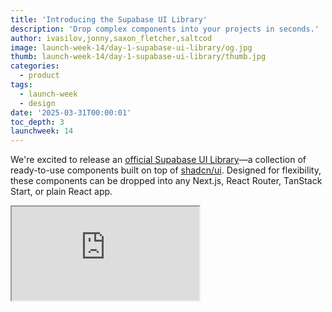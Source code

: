 ```yaml
---
title: 'Introducing the Supabase UI Library'
description: 'Drop complex components into your projects in seconds.'
author: ivasilov,jonny,saxon_fletcher,saltcod
image: launch-week-14/day-1-supabase-ui-library/og.jpg
thumb: launch-week-14/day-1-supabase-ui-library/thumb.jpg
categories:
  - product
tags:
  - launch-week
  - design
date: '2025-03-31T00:00:01'
toc_depth: 3
launchweek: 14
---
```


We're excited to release an [official Supabase UI Library](https://supabase.com/ui)—a collection of ready-to-use components built on top of [shadcn/ui](https://ui.shadcn.com/). Designed for flexibility, these components can be dropped into any Next.js, React Router, TanStack Start, or plain React app.

<div className="video-container mb-8">
  <iframe
    className="w-full"
    src="https://www.youtube-nocookie.com/embed/2TIuUjkCDFE"
    title="Introducing Supabase UI Library"
    allow="accelerometer; autoplay; clipboard-write; encrypted-media; fullscreen; gyroscope; picture-in-picture; web-share"
    allowfullscreen
  />
</div>

Installing components from the Supabase UI Library is as easy as installing a component from shadcn/ui.

<Img
  wide
  alt="Install"
  src={{
    dark: '/images/blog/launch-week-14/day-1-supabase-ui-library/install.jpg',
    light: '/images/blog/launch-week-14/day-1-supabase-ui-library/install-light.jpg',
  }}
/>

The library is 100% shadcn/ui compatible by leveraging the [component registry](https://x.com/shadcn/status/1829646556318089509) feature. It follows the conventions for theming and reuses existing components like buttons and inputs.

Our UI registry is a collection of reusable components designed for use in several popular React frameworks. Components are styled with shadcn/ui and Tailwind CSS and are completely customizable.

<Img
  wide
  alt="UI Library files"
  src={{
    dark: '/images/blog/launch-week-14/day-1-supabase-ui-library/folder-structure.jpg',
    light: '/images/blog/launch-week-14/day-1-supabase-ui-library/folder-structure-light.jpg',
  }}
/>

It's designed to take both the time and the pain out of building complex functionality like user sign-up in your apps. All components work with new or existing projects.

## What's included?

- [Supabase client](https://supabase.com/ui/docs/nextjs/client) initialization for client-side and server-side use
- [Password-based authentication](https://supabase.com/ui/docs/nextjs/password-based-auth)
- [File Upload Dropzone](https://supabase.com/ui/docs/nextjs/dropzone)
- [Realtime Cursor Sharing](https://supabase.com/ui/docs/nextjs/realtime-cursor)
- [Current User Avatar](https://supabase.com/ui/docs/nextjs/current-user-avatar)
- [Realtime Avatar Stack](https://supabase.com/ui/docs/nextjs/realtime-avatar-stack)
- [Realtime Chat](https://supabase.com/ui/docs/tanstack/realtime-chat)

We intend to release more Supabase UI Library components, and we'd love to get your feedback. Got a favorite component you want for your applications? Let us know on [X](https://x.com/supabase) or [Discord](https://discord.supabase.com/), or we'd be happy to get a [pull request](https://github.com/supabase/supabase).

Let's look at some of the components.

## Password-based authentication

Setting up authentication in your projects can be complicated and time-consuming. The Password-Based Authentication block provides all the necessary components and pages to implement a secure, user-friendly authentication flow in your projects in seconds.

<Img
  wide
  alt="Authentication files"
  src={{
    dark: '/images/blog/launch-week-14/day-1-supabase-ui-library/supabase-ui-password-based-auth-02.jpg',
    light:
      '/images/blog/launch-week-14/day-1-supabase-ui-library/supabase-ui-password-based-auth-02-light.jpg',
  }}
/>

It includes everything you need to get started—fully built components for signing up, signing in, resetting a password, and handling forgotten passwords. These components are styled, responsive, and production-ready out of the box, so you don't have to worry about the design or flow. Just drop them into your project, and you're ready to sign up users.

<Img
  alt="Sign up"
  src={{
    dark: '/images/blog/launch-week-14/day-1-supabase-ui-library/supabase-ui-password-based-auth.jpg',
    light:
      '/images/blog/launch-week-14/day-1-supabase-ui-library/supabase-ui-password-based-auth-light.jpg',
  }}
/>

## Easy file uploads

The File Upload Dropzone component lets you add file upload and storage in your application in seconds. It features drag-and-drop support,
multiple file uploads, file size and count limits, image previews and MIME type restrictions.

File upload components are often complicated to set up. Spend your time working on what happens after the files are on the server.

<Img
  alt="File upload dropzone"
  src={{
    dark: "/images/blog/launch-week-14/day-1-supabase-ui-library/supabase-ui-dropzone.jpg",
    light: "/images/blog/launch-week-14/day-1-supabase-ui-library/supabase-ui-dropzone-light.jpg"
  }}

/>

## Realtime cursor sharing

The Realtime Cursor component gets you started building multiplayer experiences in your applications. You can just drop this component into your project and you're ready to use Realtime in seconds.

<Img
  alt="Realtime cursors"
  src={{
    dark: '/images/blog/launch-week-14/day-1-supabase-ui-library/supabase-ui-realtime-cursors.jpg',
    light:
      '/images/blog/launch-week-14/day-1-supabase-ui-library/supabase-ui-realtime-cursors-light.jpg',
  }}
/>

## See who's online

With the User Avatar and Realtime Avatar Stack components, you can add Realtime Presence to your apps in a few minutes. See who's online in your collaborative apps, just like in Notion or Figma.

<Img
  alt="Who's Online"
  src={{
    dark: '/images/blog/launch-week-14/day-1-supabase-ui-library/whos-online.jpg',
    light: '/images/blog/launch-week-14/day-1-supabase-ui-library/whos-online-light.jpg',
  }}
/>

## Realtime Chat

The Realtime Chat component is a complete chat interface, letting users exchange messages in real-time within a shared room. It features real-time, low-latency updates, message synchronization, message persistence support, customizable message appearance, automatic scroll-to-bottom on new messages and more.

<Img
  alt="Realtime Chat"
  src={{
    dark: '/images/blog/launch-week-14/day-1-supabase-ui-library/realtime-chat.jpg',
    light: '/images/blog/launch-week-14/day-1-supabase-ui-library/realtime-chat-light.jpg',
  }}
/>

## Rules for AI Code Editors for Supabase

Alongside our UI components, we're also shipping a curated set of LLM rules tailored for Supabase and Postgres. These rules help AI code editors understand and work with features like Row Level Security (RLS), Postgres functions, RLS policies, and Supabase Edge Functions. These rules help guide models toward best practices and valid syntax, improving your developer experience. Install them all in a single command.

---

## Why build on shadcn/ui?

[Shadcn/ui](https://ui.shadcn.com/) has been the [top project](https://risingstars.js.org/2024/en#section-all) on JavaScript Rising Stars for two years running—and for good reason. It offers a unique approach: instead of installing a component library as a dependency, you copy and paste the actual component code into your project. You get complete control over customization, styling, and behavior, with components that feel like part of your project.

## Get started today

Skip the boilerplate and long setup times—focus on what really matters: building and shipping fast. Explore the Supabase UI Component Library, drop it into your projects, and let us know what you think. Be sure to [submit components](https://github.com/orgs/supabase/discussions/34578) you want to see next!

Visit the [Supabase UI Library](https://supabase.com/ui).
